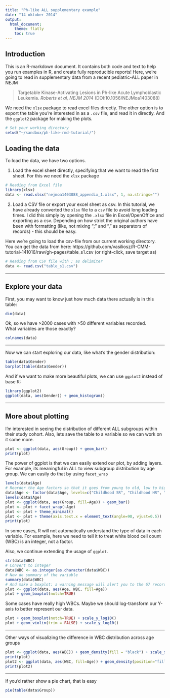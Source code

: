 ```yaml
---
title: "Ph-like ALL supplementary example"
date: "14 oktober 2014"
output:
  html_document:
    theme: flatly
    toc: true
---
```


## Introduction

This is an R-markdown document. It contains both code and text to help you run examples in R, and create fully reproducible reports!
Here, we're going to read in supplementary data from a recent pediatric-ALL paper in NEJM

> Targetable Kinase-Activating Lesions in Ph-like Acute Lymphoblastic Leukemia. *Roberts et al, NEJM 2014* (DOI:10.1056/NEJMoa1403088)

We need the `xlsx` package to read excel files directly. The other option is to export the table you're interested in as a `.csv` file, and read it in directly. 
And the `ggplot2` package for making the plots. 

```r
# Set your working directory
setwd("~/sandbox/ph-like-rmd-tutorial/")
```

## Loading the data

To load the data, we have two options.

1. Load the excel sheet directly, specifying that we want to read the first sheet. For this we need the `xlsx` package
```r
# Reading from Excel file
library(xlsx)
data <- read.xlsx("nejmoa1403088_appendix_1.xlsx", 1, na.strings="")
```

2. Load a CSV file or export your excel sheet as csv. In this tutorial, we have already converted the `xlsx` file to a `csv` file to avoid long loading times. I did this simply by opening the `.xlsx` file in Excel/OpenOffice and exporting as a csv. Depending on how strict the original authors have been with formatting (like, not mixing ";" and "," as separators of records) - this should be easy.

Here we're going to load the csv-file from our current working directory. You can get the data from here: https://github.com/vasiliosz/R-CMM-tutorial-141016/raw/gh-pages/table_s1.csv (or right-click, save target as)

```r
# Reading from CSV file with ; as delimiter
data <- read.csv("table_s1.csv")
```

***

## Explore your data

First, you may want to know just how much data there actually is in this table: 
```r
dim(data)
```

Ok, so we have >2000 cases with >50 different variables recorded.     
What variables are those exactly? 

```r
colnames(data)
```

*** 

Now we can start exploring our data, like what's the gender distribution: 
```r
table(data$Gender)
barplot(table(data$Gender))
```

And if we want to make more beautiful plots, we can use `ggplot2` instead of base R:
```r
library(ggplot2)
ggplot(data, aes(Gender)) + geom_histogram()
```

***

## More about plotting

I'm interested in seeing the distribution of different ALL subgroups within their study cohort. 
Also, lets save the table to a variable so we can work on it some more.
```r
plot <- ggplot(data, aes(Group)) + geom_bar()
print(plot)
```

The power of ggplot is that we can easily extend our plot, by adding layers.   
For example, its meaningful in ALL to view subgroup distribution by age group. We can easily do that by using `facet_wrap`
```r
levels(data$Age)
# Reorder the Age factors so that it goes from young to old, low to high risk
data$Age <- factor(data$Age, levels=c("Childhood SR", "Childhood HR", "Adolescent", "Young adult"))
levels(data$Age)
plot <- ggplot(data, aes(Group, fill=Age)) + geom_bar()
plot <- plot + facet_wrap(~Age)
plot <- plot + theme_minimal()
plot <- plot + theme(axis.text.x = element_text(angle=90, vjust=0.5))
print(plot)
```


In some cases, R will not automatically understand the type of data in each variable. 
For example, here we need to tell it to treat white blood cell count (WBC) is an integer, not a factor.

Also, we continue extending the usage of `ggplot`. 
```r
str(data$WBC)
# Convert to integer
data$WBC <- as.integer(as.character(data$WBC))
# Now do summary of the variable
summary(data$WBC)
# And make a boxplot: a warning message will alert you to the 67 records that did not have a WBC recorded and are dropped
plot <- ggplot(data, aes(Age, WBC, fill=Age))
plot + geom_boxplot(notch=TRUE)
```

Some cases have really high WBCs. Maybe we should log-transform our Y-axis to better represent our data.
```r
plot + geom_boxplot(notch=TRUE) + scale_y_log10()
plot + geom_violin(trim = FALSE) + scale_y_log10()
```

***

Other ways of visualizing the difference in WBC distribution across age groups
```r
plot <- ggplot(data, aes(WBC)) + geom_density(fill = "black") + scale_x_log10() + facet_wrap(~Age, ncol=1)
print(plot)
plot2 <- ggplot(data, aes(WBC, fill=Age)) + geom_density(position="fill") + scale_x_log10() + scale_fill_brewer(type = "qual")
print(plot2)
```

***

If you'd rather show a pie chart, that is easy

```r
pie(table(data$Group))
```


